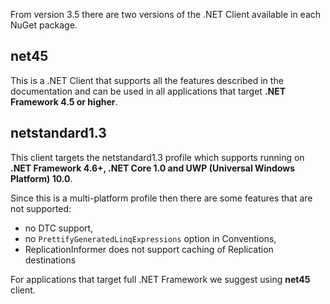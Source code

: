 
From version 3.5 there are two versions of the .NET Client available in each NuGet package.

## net45

This is a .NET Client that supports all the features described in the documentation and can be used in all applications that target **.NET Framework 4.5 or higher**.

## netstandard1.3

This client targets the netstandard1.3 profile which supports running on **.NET Framework 4.6+, .NET Core 1.0 and UWP (Universal Windows Platform) 10.0**.

Since this is a multi-platform profile then there are some features that are not supported:

- no DTC support,
- no `PrettifyGeneratedLinqExpressions` option in Conventions,
- ReplicationInformer does not support caching of Replication destinations

<Admonition type="info" title="Recommendation" id="recommendation" href="#recommendation">

For applications that target full .NET Framework we suggest using **net45** client.

</Admonition>

